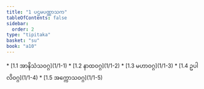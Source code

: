 ```yaml
---
title: "1 ပဌမပဏ္ဏာသက"
tableOfContents: false
sidebar:
  order: 2
type: "tipitaka"
basket: "su"
book: "a10"
---
```



<DynamicBreadcrumb />



<TableOfContents book="a10" section="1">
* [1.1 အာနိသံသဝဂ္ဂ](1/1-1)
* [1.2 နာထဝဂ္ဂ](1/1-2)
* [1.3 မဟာဝဂ္ဂ](1/1-3)
* [1.4 ဥပါလိဝဂ္ဂ](1/1-4)
* [1.5 အက္ကောသဝဂ္ဂ](1/1-5)
</TableOfContents>